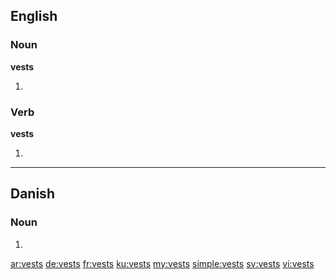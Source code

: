 ==English==

===Noun===
'''vests'''

# {{plural of|vest}}

===Verb===
'''vests'''

# {{third-person singular of|vest}}

----

==Danish==

===Noun===
{{head|da|noun form|g=c}}

# {{form of|genitive singular indefinite|vest|lang=da}}

[[ar:vests]]
[[de:vests]]
[[fr:vests]]
[[ku:vests]]
[[my:vests]]
[[simple:vests]]
[[sv:vests]]
[[vi:vests]]
